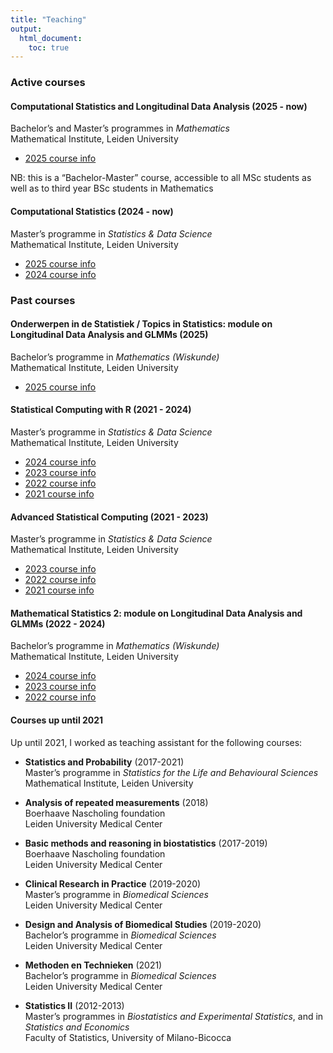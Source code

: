 ```yaml
---
title: "Teaching"
output:
  html_document:
    toc: true
---
```


### Active courses

#### Computational Statistics and Longitudinal Data Analysis (2025 - now)

Bachelor's and Master's programmes in *Mathematics*  
Mathematical Institute, Leiden University

* [2025 course info](https://studiegids.universiteitleiden.nl/en/courses/136205/computational-statistics-and-longitudinal-data-analysis)

NB: this is a "Bachelor-Master" course, accessible to all MSc students as well as to third year BSc students in Mathematics

#### Computational Statistics (2024 - now)

Master's programme in *Statistics \& Data Science*  
Mathematical Institute, Leiden University

* [2025 course info](https://studiegids.universiteitleiden.nl/en/courses/123870/computational-statistics)
* [2024 course info](https://studiegids.universiteitleiden.nl/en/courses/122111/computational-statistics)

### Past courses

#### Onderwerpen in de Statistiek / Topics in Statistics: module on Longitudinal Data Analysis and GLMMs (2025)

Bachelor's programme in *Mathematics (Wiskunde)*  
Mathematical Institute, Leiden University

* [2025 course info](https://studiegids.universiteitleiden.nl/courses/129970/onderwerpen-in-de-statistiek)

#### Statistical Computing with R (2021 - 2024)

Master's programme in *Statistics \& Data Science*  
Mathematical Institute, Leiden University

* [2024 course info](https://studiegids.universiteitleiden.nl/en/courses/124033/statistical-computing-with-r)
* [2023 course info](https://studiegids.universiteitleiden.nl/en/courses/121707/statistical-computing-with-r)
* [2022 course info](https://studiegids.universiteitleiden.nl/en/courses/115518/statistical-computing-with-r)
* [2021 course info](https://studiegids.universiteitleiden.nl/en/courses/110098/statistical-computing-with-r)

#### Advanced Statistical Computing (2021 - 2023)

Master's programme in *Statistics \& Data Science*  
Mathematical Institute, Leiden University

* [2023 course info](https://studiegids.universiteitleiden.nl/en/courses/114185/advanced-statistical-computing)
* [2022 course info](https://studiegids.universiteitleiden.nl/en/courses/114185/advanced-statistical-computing)
* [2021  course info](https://studiegids.universiteitleiden.nl/en/courses/105113/advanced-statistical-computing)

#### Mathematical Statistics 2: module on Longitudinal Data Analysis and GLMMs (2022 - 2024)

Bachelor's programme in *Mathematics (Wiskunde)*  
Mathematical Institute, Leiden University

* [2024 course info](https://studiegids.universiteitleiden.nl/en/courses/118249/mathematical-statistics-2)
* [2023 course info](https://studiegids.universiteitleiden.nl/en/courses/115390/mathematical-statistics-2)
* [2022 course info](https://studiegids.universiteitleiden.nl/en/courses/109613/mathematical-statistics-2)

#### Courses up until 2021

Up until 2021, I worked as teaching assistant for the following courses:

* **Statistics and Probability** (2017-2021)  
Master's programme in *Statistics for the Life and Behavioural Sciences*  
Mathematical Institute, Leiden University

* **Analysis of repeated measurements** (2018)  
Boerhaave Nascholing foundation  
Leiden University Medical Center

* **Basic methods and reasoning in biostatistics** (2017-2019)  
Boerhaave Nascholing foundation  
Leiden University Medical Center

* **Clinical Research in Practice** (2019-2020)  
Master's programme in *Biomedical Sciences*  
Leiden University Medical Center

* **Design and Analysis of Biomedical Studies** (2019-2020)  
Bachelor's programme in *Biomedical Sciences*  
Leiden University Medical Center

* **Methoden en Technieken** (2021)  
Bachelor's programme in *Biomedical Sciences*  
Leiden University Medical Center

* **Statistics II** (2012-2013)  
Master's programmes in *Biostatistics and Experimental Statistics*, and in *Statistics and Economics*  
Faculty of Statistics, University of Milano-Bicocca


<!-- the part below is a fix to the menu not displaying properly
on the mobile version -->
<script src="https://code.jquery.com/jquery-3.3.1.slim.min.js" integrity="sha384-q8i/X+965DzO0rT7abK41JStQIAqVgRVzpbzo5smXKp4YfRvH+8abtTE1Pi6jizo" crossorigin="anonymous"></script>
<script src="https://cdn.jsdelivr.net/npm/popper.js@1.14.7/dist/umd/popper.min.js" integrity="sha384-UO2eT0CpHqdSJQ6hJty5KVphtPhzWj9WO1clHTMGa3JDZwrnQq4sF86dIHNDz0W1" crossorigin="anonymous"></script>
<script src="https://cdn.jsdelivr.net/npm/bootstrap@4.3.1/dist/js/bootstrap.min.js" integrity="sha384-JjSmVgyd0p3pXB1rRibZUAYoIIy6OrQ6VrjIEaFf/nJGzIxFDsf4x0xIM+B07jRM" crossorigin="anonymous"></script>